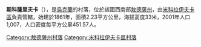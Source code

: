 {{coord|47|26|39|N|30|31|32|E|scale:30000|display=title}}

'''斯科薩里夫卡'''（{{lang-uk|Скосарівка}}），是[[烏克蘭|烏克蘭]]的村落，位於該國西南部[[敖德薩州|敖德薩州]]，由[[米科拉伊夫卡區|米科拉伊夫卡區]]負責管轄，始建於1861年，面積2.23平方公里，海拔高度33米，2001年人口1,007，人口密度每平方公里451.57人。

{{DEFAULTSORT:Скосарівка}}
[[Category:敖德薩州村落|Category:敖德薩州村落]]
[[Category:米科拉伊夫卡區村落|Category:米科拉伊夫卡區村落]]


{{Odessa-geo-stub}}